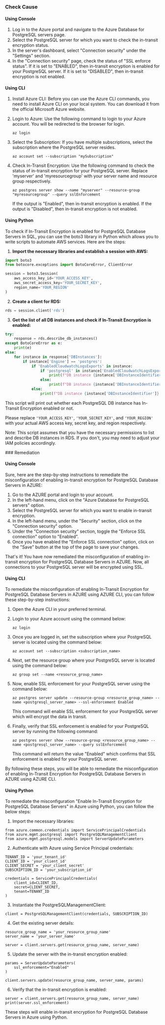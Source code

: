

<Tabs><Tab title='Cause'>
### Check Cause

#### Using Console

1. Log in to the Azure portal and navigate to the Azure Database for PostgreSQL servers page.
2. Select the PostgreSQL server for which you want to check the in-transit encryption status.
3. In the server's dashboard, select "Connection security" under the "Settings" section.
4. In the "Connection security" page, check the status of "SSL enforce status". If it is set to "ENABLED", then in-transit encryption is enabled for your PostgreSQL server. If it is set to "DISABLED", then in-transit encryption is not enabled.

#### Using CLI

1. Install Azure CLI: Before you can use the Azure CLI commands, you need to install Azure CLI on your local system. You can download it from the official Microsoft Azure website.

2. Login to Azure: Use the following command to login to your Azure account. You will be redirected to the browser for login.
   ```
   az login
   ```
3. Select the Subscription: If you have multiple subscriptions, select the subscription where the PostgreSQL server resides.
   ```
   az account set --subscription "mySubscription"
   ```
4. Check In-Transit Encryption: Use the following command to check the status of in-transit encryption for your PostgreSQL server. Replace 'myserver' and 'myresourcegroup' with your server name and resource group respectively.
   ```
   az postgres server show --name "myserver" --resource-group "myresourcegroup" --query sslEnforcement
   ```
   If the output is "Enabled", then in-transit encryption is enabled. If the output is "Disabled", then in-transit encryption is not enabled.

#### Using Python

To check if In-Transit Encryption is enabled for PostgreSQL Database Servers in SQL, you can use the boto3 library in Python which allows you to write scripts to automate AWS services. Here are the steps:

1. **Import the necessary libraries and establish a session with AWS:**

```python
import boto3
from botocore.exceptions import BotoCoreError, ClientError

session = boto3.Session(
    aws_access_key_id='YOUR_ACCESS_KEY',
    aws_secret_access_key='YOUR_SECRET_KEY',
    region_name='YOUR_REGION'
)
```

2. **Create a client for RDS:**

```python
rds = session.client('rds')
```

3. **Get the list of all DB instances and check if In-Transit Encryption is enabled:**

```python
try:
    response = rds.describe_db_instances()
except BotoCoreError as e:
    print(e)
else:
    for instance in response['DBInstances']:
        if instance['Engine'] == 'postgres':
            if 'EnabledCloudwatchLogsExports' in instance:
                if 'postgresql' in instance['EnabledCloudwatchLogsExports']:
                    print(f"DB instance {instance['DBInstanceIdentifier']} has In-Transit Encryption enabled.")
                else:
                    print(f"DB instance {instance['DBInstanceIdentifier']} does not have In-Transit Encryption enabled.")
            else:
                print(f"DB instance {instance['DBInstanceIdentifier']} does not have In-Transit Encryption enabled.")
```

This script will print out whether each PostgreSQL DB instance has In-Transit Encryption enabled or not.

Please replace `'YOUR_ACCESS_KEY'`, `'YOUR_SECRET_KEY'`, and `'YOUR_REGION'` with your actual AWS access key, secret key, and region respectively.

Note: This script assumes that you have the necessary permissions to list and describe DB instances in RDS. If you don't, you may need to adjust your IAM policies accordingly.

</Tab>

<Tab title='Remediation'>
### Remediation

#### Using Console

Sure, here are the step-by-step instructions to remediate the misconfiguration of enabling in-transit encryption for PostgreSQL Database Servers in AZURE:

1. Go to the AZURE portal and login to your account.
2. In the left-hand menu, click on the "Azure Database for PostgreSQL servers" option.
3. Select the PostgreSQL server for which you want to enable in-transit encryption.
4. In the left-hand menu, under the "Security" section, click on the "Connection security" option.
5. Under the "Connection security" section, toggle the "Enforce SSL connection" option to "Enabled".
6. Once you have enabled the "Enforce SSL connection" option, click on the "Save" button at the top of the page to save your changes.

That's it! You have now remediated the misconfiguration of enabling in-transit encryption for PostgreSQL Database Servers in AZURE. Now, all connections to your PostgreSQL server will be encrypted using SSL.

#### Using CLI

To remediate the misconfiguration of enabling In-Transit Encryption for PostgreSQL Database Servers in AZURE using AZURE CLI, you can follow these step-by-step instructions:

1. Open the Azure CLI in your preferred terminal.

2. Login to your Azure account using the command below:

   ```
   az login
   ```

3. Once you are logged in, set the subscription where your PostgreSQL server is located using the command below:

   ```
   az account set --subscription <subscription_name>
   ```

4. Next, set the resource group where your PostgreSQL server is located using the command below:

   ```
   az group set --name <resource_group_name>
   ```

5. Now, enable SSL enforcement for your PostgreSQL server using the command below:

   ```
   az postgres server update --resource-group <resource_group_name> --name <postgresql_server_name> --ssl-enforcement Enabled
   ```

   This command will enable SSL enforcement for your PostgreSQL server which will encrypt the data in transit.

6. Finally, verify that SSL enforcement is enabled for your PostgreSQL server by running the following command:

   ```
   az postgres server show --resource-group <resource_group_name> --name <postgresql_server_name> --query sslEnforcement
   ```

   This command will return the value "Enabled" which confirms that SSL enforcement is enabled for your PostgreSQL server.

By following these steps, you will be able to remediate the misconfiguration of enabling In-Transit Encryption for PostgreSQL Database Servers in AZURE using AZURE CLI.

#### Using Python

To remediate the misconfiguration "Enable In-Transit Encryption for PostgreSQL Database Servers" in Azure using Python, you can follow the below steps:

1. Import the necessary libraries:

```
from azure.common.credentials import ServicePrincipalCredentials
from azure.mgmt.postgresql import PostgreSQLManagementClient
from azure.mgmt.postgresql.models import ServerUpdateParameters
```

2. Authenticate with Azure using Service Principal credentials:

```
TENANT_ID = 'your_tenant_id'
CLIENT_ID = 'your_client_id'
CLIENT_SECRET = 'your_client_secret'
SUBSCRIPTION_ID = 'your_subscription_id'

credentials = ServicePrincipalCredentials(
    client_id=CLIENT_ID,
    secret=CLIENT_SECRET,
    tenant=TENANT_ID
)
```

3. Instantiate the PostgreSQLManagementClient:

```
client = PostgreSQLManagementClient(credentials, SUBSCRIPTION_ID)
```

4. Get the existing server details:

```
resource_group_name = 'your_resource_group_name'
server_name = 'your_server_name'

server = client.servers.get(resource_group_name, server_name)
```

5. Update the server with the in-transit encryption enabled:

```
params = ServerUpdateParameters(
    ssl_enforcement="Enabled"
)

client.servers.update(resource_group_name, server_name, params)
```

6. Verify that the in-transit encryption is enabled:

```
server = client.servers.get(resource_group_name, server_name)
print(server.ssl_enforcement)
```

These steps will enable in-transit encryption for PostgreSQL Database Servers in Azure using Python.


</Tab>
</Tabs>